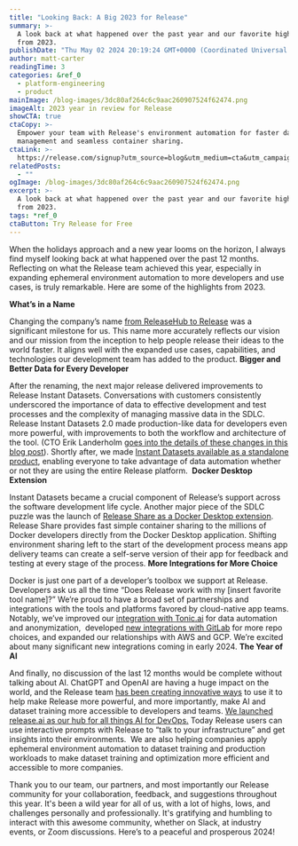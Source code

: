 ```yaml
---
title: "Looking Back: A Big 2023 for Release"
summary: >-
  A look back at what happened over the past year and our favorite highlights
  from 2023.
publishDate: "Thu May 02 2024 20:19:24 GMT+0000 (Coordinated Universal Time)"
author: matt-carter
readingTime: 3
categories: &ref_0
  - platform-engineering
  - product
mainImage: /blog-images/3dc80af264c6c9aac260907524f62474.png
imageAlt: 2023 year in review for Release
showCTA: true
ctaCopy: >-
  Empower your team with Release's environment automation for faster data
  management and seamless container sharing.
ctaLink: >-
  https://release.com/signup?utm_source=blog&utm_medium=cta&utm_campaign=blog-cta&utm_content=looking-back-a-big-2023-for-release
relatedPosts:
  - ""
ogImage: /blog-images/3dc80af264c6c9aac260907524f62474.png
excerpt: >-
  A look back at what happened over the past year and our favorite highlights
  from 2023.
tags: *ref_0
ctaButton: Try Release for Free
---
```


When the holidays approach and a new year looms on the horizon, I always find myself looking back at what happened over the past 12 months. Reflecting on what the Release team achieved this year, especially in expanding ephemeral environment automation to more developers and use cases, is truly remarkable. Here are some of the highlights from 2023.

‍**What’s in a Name**

Changing the company’s name [from ReleaseHub to Release](https://release.com/blog/meet-the-new-release) was a significant milestone for us. This name more accurately reflects our vision and our mission from the inception to help people release their ideas to the world faster. It aligns well with the expanded use cases, capabilities, and technologies our development team has added to the product.
**Bigger and Better Data for Every Developer**

After the renaming, the next major release delivered improvements to Release Instant Datasets. Conversations with customers consistently underscored the importance of data to effective development and test processes and the complexity of managing massive data in the SDLC. Release Instant Datasets 2.0 made production-like data for developers even more powerful, with improvements to both the workflow and architecture of the tool. (CTO Erik Landerholm [goes into the details of these changes in this blog post](https://release.com/blog/new-and-improved-instant-datasets)). Shortly after, we made [Instant Datasets available as a standalone product](https://release.com/blog/introducing-standalone-instant-datasets-build-and-test-with-realistic-production-like-data-with-ease), enabling everyone to take advantage of data automation whether or not they are using the entire Release platform. 
**Docker Desktop Extension**

Instant Datasets became a crucial component of Release’s support across the software development life cycle. Another major piece of the SDLC puzzle was the launch of [Release Share as a Docker Desktop extension](https://release.com/product/docker-extension). Release Share provides fast simple container sharing to the millions of Docker developers directly from the Docker Desktop application. Shifting environment sharing left to the start of the development process means app delivery teams can create a self-serve version of their app for feedback and testing at every stage of the process.
**More Integrations for More Choice**

Docker is just one part of a developer’s toolbox we support at Release. Developers ask us all the time “Does Release work with my \[insert favorite tool name\]?” We’re proud to have a broad set of partnerships and integrations with the tools and platforms favored by cloud-native app teams. Notably, we’ve improved our [integration with Tonic.ai](https://release.com/blog/the-value-of-data-obfuscation-for-instant-datasets-tonic-meets-release) for data automation and anonymization,  developed [new integrations with GitLab](https://release.com/blog/gitlab-self-managed-now-available-on-release) for more repo choices, and expanded our relationships with AWS and GCP. We’re excited about many significant new integrations coming in early 2024.
**The Year of AI** 

And finally, no discussion of the last 12 months would be complete without talking about AI. ChatGPT and OpenAI are having a huge impact on the world, and the Release team [has been creating innovative ways](https://release.com/blog/training-chatgpt-with-custom-libraries-using-extensions) to use it to help make Release more powerful, and more importantly, make AI and dataset training more accessible to developers and teams. [We launched release.ai as our hub for all things AI for DevOps.](https://release.ai/) Today Release users can use interactive prompts with Release to “talk to your infrastructure” and get insights into their environments.  We are also helping companies apply ephemeral environment automation to dataset training and production workloads to make dataset training and optimization more efficient and accessible to more companies. 

Thank you to our team, our partners, and most importantly our Release community for your collaboration, feedback, and suggestions throughout this year. It's been a wild year for all of us, with a lot of highs, lows, and challenges personally and professionally. It's gratifying and humbling to interact with this awesome community, whether on Slack, at industry events, or Zoom discussions. Here’s to a peaceful and prosperous 2024!
